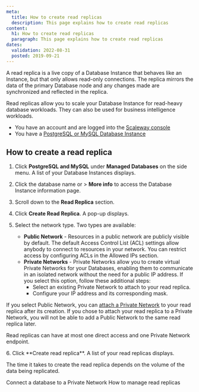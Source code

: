 ```yaml
---
meta:
  title: How to create read replicas
  description: This page explains how to create read replicas
content:
  h1: How to create read replicas
  paragraph: This page explains how to create read replicas
dates:
  validation: 2022-08-31
  posted: 2019-09-21
---
```


A read replica is a live copy of a Database Instance that behaves like an Instance, but that only allows read-only connections. The replica mirrors the data of the primary Database node and any changes made are synchronized and reflected in the replica.

Read replicas allow you to scale your Database Instance for read-heavy database workloads. They can also be used for business intelligence workloads. 

<Message type="requirement">

- You have an account and are logged into the [Scaleway console](https://console.scaleway.com)
- You have a [PostgreSQL or MySQL Database Instance](/managed-databases/postgresql-and-mysql/quickstart)

</Message>

## How to create a read replica

1. Click **PostgreSQL and MySQL** under **Managed Databases** on the side menu. A list of your Database Instances displays.
2. Click the database name or <Icon name="more" /> > **More info** to access the Database Instance information page.
3. Scroll down to the **Read Replica** section. 
4. Click **Create Read Replica**. A pop-up displays.
5. Select the network type. Two types are available:

    - **Public Network** - Resources in a public network are publicly visible by default. The default Access Control List (ACL) settings allow anybody to connect to resources in your network. You can restrict access by configuring ACLs in the Allowed IPs section.
    - **Private Networks** - Private Networks allow you to create virtual Private Networks for your Databases, enabling them to communicate in an isolated network without the need for a public IP address. If you select this option, follow these additional steps:
      - Select an existing Private Network to attach to your read replica.
      - Configure your IP address and its corresponding mask. 

  <Message type="important">

  If you select Public Network, you can [attach a Private Network](/managed-databases/postgresql-and-mysql/how-to/manage-read-replica/how-to-manage-private-networks) to your read replica after its creation. If you chose to attach your read replica to a Private Network, you will not be able to add a Public Network to the same read replica later. 

  </Message>

  <Message type="note">

  Read replicas can have at most one direct access and one Private Network endpoint.

  </Message>
6. Click **Create read replica**. A list of your read replicas displays.

<Message type="note">

  The time it takes to create the read replica depends on the volume of the data being replicated. 

</Message>

<Navigation title="See Also">
  <PreviousButton to="/managed-databases/postgresql-and-mysql/how-to/connect-database-private-network/">Connect a database to a Private Network</PreviousButton>
  <NextButton to="/managed-databases/postgresql-and-mysql/how-to/manage-read-replica">How to manage read replicas</NextButton>
</Navigation>
